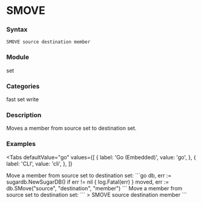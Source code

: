
# SMOVE

### Syntax
```
SMOVE source destination member
```

### Module
<span className="acl-category">set</span>

### Categories 
<span className="acl-category">fast</span>
<span className="acl-category">set</span>
<span className="acl-category">write</span>

### Description 
Moves a member from source set to destination set.

### Examples

<Tabs
  defaultValue="go"
  values={[
    { label: 'Go (Embedded)', value: 'go', },
    { label: 'CLI', value: 'cli', },
  ]}
>
  <TabItem value="go">
    Move a member from source set to destination set:
    ```go
    db, err := sugardb.NewSugarDB()
    if err != nil {
      log.Fatal(err)
    }
    moved, err := db.SMove("source", "destination", "member")
    ```
  </TabItem>
  <TabItem value="cli">
    Move a member from source set to destination set:
    ```
    > SMOVE source destination member
    ```
  </TabItem>
</Tabs>

